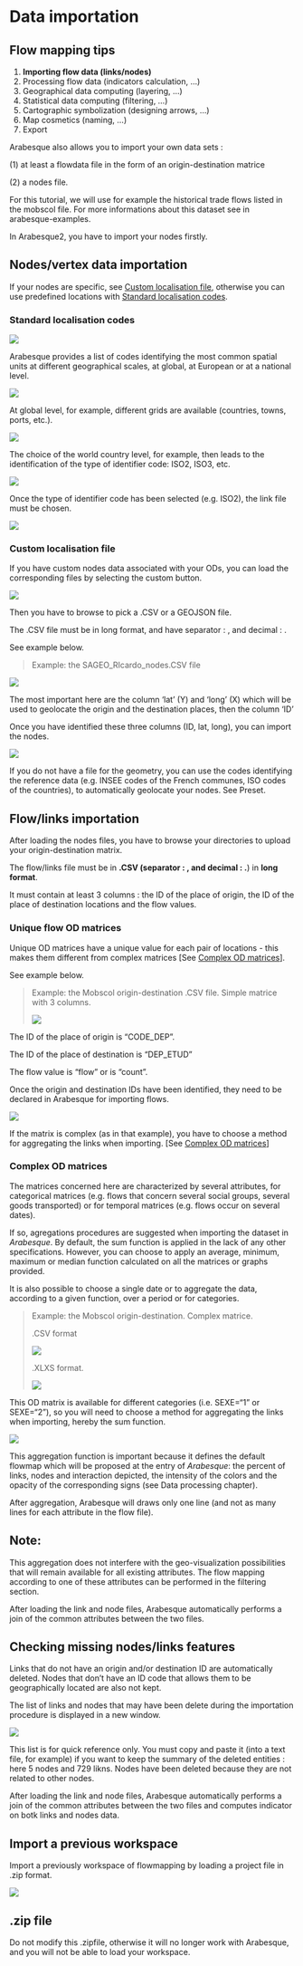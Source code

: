 # Data importation

::: {.callout-tip appearance="simple"}
## Flow mapping tips

1.  **Importing flow data (links/nodes)**
2.  Processing flow data (indicators calculation, ...)
3.  Geographical data computing (layering, ...)
4.  Statistical data computing (filtering, ...)
5.  Cartographic symbolization (designing arrows, ...)
6.  Map cosmetics (naming, ...)
7.  Export
:::

Arabesque also allows you to import your own data sets :

\(1\) at least a flowdata file in the form of an origin-destination matrice

\(2\) a nodes file.

For this tutorial, we will use for example the historical trade flows listed in the mobscol file. For more informations about this dataset see in arabesque-examples.

In Arabesque2, you have to import your nodes firstly.

## Nodes/vertex data importation

If your nodes are specific, see [Custom localisation file], otherwise you can use predefined locations with [Standard localisation codes].

### Standard localisation codes

![](images/Nodes_import_standard.PNG){fig-align="left"}

Arabesque provides a list of codes identifying the most common spatial units at different geographical scales, at global, at European or at a national level.

![](images/Preset.PNG)

At global level, for example, different grids are available (countries, towns, ports, etc.).

![](images/Preset_world_countries.png)

The choice of the world country level, for example, then leads to the identification of the type of identifier code: ISO2, ISO3, etc.

![](images/Preset_world_countries_iso.png)

Once the type of identifier code has been selected (e.g. ISO2), the link file must be chosen.

![](images/Flow_import.PNG){fig-align="left"}

### Custom localisation file

If you have custom nodes data associated with your ODs, you can load the corresponding files by selecting the custom button.

![](images/Nodes_import_custom.PNG){fig-align="left"}

Then you have to browse to pick a .CSV or a GEOJSON file.

The .CSV file must be in long format, and have separator : , and decimal : .

See example below.

> Example: the SAGEO_RIcardo_nodes.CSV file

![](images/Example_RICarto_nodes.PNG)

The most important here are the column 'lat' (Y) and 'long' (X) which will be used to geolocate the origin and the destination places, then the column 'ID'

Once you have identified these three columns (ID, lat, long), you can import the nodes.

![](images/Nodes_custom_import.PNG){fig-align="left"}

If you do not have a file for the geometry, you can use the codes identifying the reference data (e.g. INSEE codes of the French communes, ISO codes of the countries), to automatically geolocate your nodes. See Preset.

## Flow/links importation

After loading the nodes files, you have to browse your directories to upload your origin-destination matrix.

The flow/links file must be in **.CSV (separator : , and decimal : .**) in **long format**.

It must contain at least 3 columns : the ID of the place of origin, the ID of the place of destination locations and the flow values.

### Unique flow OD matrices

Unique OD matrices have a unique value for each pair of locations - this makes them different from complex matrices \[See [Complex OD matrices]\].

See example below.

> Example: the Mobscol origin-destination .CSV file. Simple matrice with 3 columns.
>
> ![](images/Example_mobscol_ODsimple_CSV.PNG)

The ID of the place of origin is "CODE_DEP".

The ID of the place of destination is "DEP_ETUD"

The flow value is "flow" or is "count".

Once the origin and destination IDs have been identified, they need to be declared in Arabesque for importing flows.

![](images/Flowdata_import_simple.png){fig-align="left"}

If the matrix is complex (as in that example), you have to choose a method for aggregating the links when importing. \[See [Complex OD matrices]\]

### Complex OD matrices

The matrices concerned here are characterized by several attributes, for categorical matrices (e.g. flows that concern several social groups, several goods transported) or for temporal matrices (e.g. flows occur on several dates).

If so, agregations procedures are suggested when importing the dataset in *Arabesque*. By default, the sum function is applied in the lack of any other specifications. However, you can choose to apply an average, minimum, maximum or median function calculated on all the matrices or graphs provided.

It is also possible to choose a single date or to aggregate the data, according to a given function, over a period or for categories.

> Example: the Mobscol origin-destination. Complex matrice.
>
> .CSV format
>
> ![](images/Example_mobscol_OD_CSV.PNG)
>
> .XLXS format.
>
> ![](images/Example_mobscol_OD.PNG){fig-align="left"}

This OD matrix is available for different categories (i.e. SEXE="1" or SEXE="2"), so you will need to choose a method for aggregating the links when importing, hereby the sum function.

![](images/Flowdata_import_aggregation.png){fig-align="left"}

This aggregation function is important because it defines the default flowmap which will be proposed at the entry of *Arabesque*: the percent of links, nodes and interaction depicted, the intensity of the colors and the opacity of the corresponding signs (see Data processing chapter).

After aggregation, Arabesque will draws only one line (and not as many lines for each attribute in the flow file).

::: {.callout-note appearance="simple"}
## Note:

This aggregation does not interfere with the geo-visualization possibilities that will remain available for all existing attributes. The flow mapping according to one of these attributes can be performed in the filtering section.
:::

After loading the link and node files, Arabesque automatically performs a join of the common attributes between the two files.

## Checking missing nodes/links features

Links that do not have an origin and/or destination ID are automatically deleted. Nodes that don't have an ID code that allows them to be geographically located are also not kept.

The list of links and nodes that may have been delete during the importation procedure is displayed in a new window.

![](images/import_suppr_entities.png)

This list is for quick reference only. You must copy and paste it (into a text file, for example) if you want to keep the summary of the deleted entities : here 5 nodes and 729 likns. Nodes have been deleted because they are not related to other nodes.

After loading the link and node files, Arabesque automatically performs a join of the common attributes between the two files and computes indicator on botk links and nodes data.

## Import a previous workspace

Import a previously workspace of flowmapping by loading a project file in .zip format.

![](images/import_zipfile.png)

::: {.callout-warning appearance="simple"}
## .zip file

Do not modify this .zipfile, otherwise it will no longer work with Arabesque, and you will not be able to load your workspace.
:::
